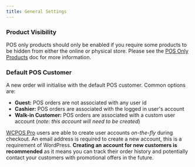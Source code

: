 ```yaml
---
title: General Settings
---
```


### Product Visibility

POS only products should only be enabled if you require some products to be hidden from either the online or physical store.
Please see the [POS Only Products](../products/pos-only-products) doc for more information.

### Default POS Customer

A new order will initialise with the default POS customer. Common options are:

- **Guest:** POS orders are not associated with any user id
- **Cashier:** POS orders are associated with the logged in user's account
- **Walk-in Customer:** POS orders are associated with a custom user account (_note: this account will need to be created_)

[WCPOS Pro](https://wcpos.com/pro) users are able to create user accounts _on-the-fly_ during checkout.
An email address is required to create a new account, this is a requirement of WordPress.
**Creating an account for new customers is recommended** as it means you can track their order history and potentially contact your customers with promotional offers in the future.
